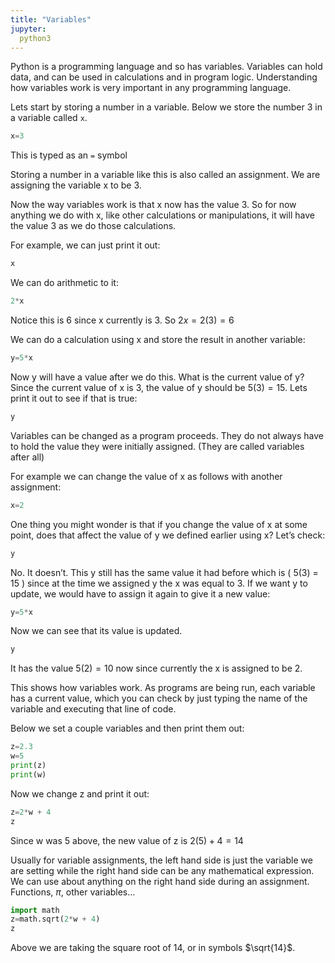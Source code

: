 ```yaml
---
title: "Variables"
jupyter:
  python3
---
```


Python is a programming language and so has variables. Variables can hold data, and can be used in calculations and in program logic. Understanding how variables work is very important in any programming language.

Lets start by storing a number in a variable. Below we store the number 3 in a variable called `x`.

```python
x=3
```
This is typed as an `=` symbol

Storing a number in a variable like this is also called an assignment. We are assigning the variable x to be 3.

Now the way variables work is that x now has the value 3. So for now anything we do with x, like other calculations or manipulations, it will have the value 3 as we do those calculations.

For example, we can just print it out:

```python
x
```

We can do arithmetic to it:
```python
2*x
```

Notice this is 6 since x currently is 3. So $2x=2(3)=6$

We can do a calculation using x and store the result in another variable:
```python
y=5*x
```

Now y will have a value after we do this. What is the current value of y? Since the current value of x is 3, the value of y should be $5(3)=15$. Lets print it out to see if that is true:
```python
y
```

Variables can be changed as a program proceeds. They do not always have to hold the value they were initially assigned. (They are called variables after all)

For example we can change the value of x as follows with another assignment:
```python
x=2
```

One thing you might wonder is that if you change the value of x at some point, does that affect the value of y we defined earlier using x? Let's check:
```python
y
```

No. It doesn't. This y still has the same value it had before which is \( 5(3) = 15 \) since at the time we assigned y the x was equal to 3.
If we want y to update, we would have to assign it again to give it a new value:

```python
y=5*x
```

Now we can see that its value is updated.

```python
y
```

It has the value $5(2) = 10$ now since currently the x is assigned to be 2.

This shows how variables work. As programs are being run, each variable has a current value, which you can check by just typing the name of the variable and executing that line of code.

Below we set a couple variables and then print them out:

```python
z=2.3
w=5
print(z)
print(w)
```

Now we change z and print it out:
```python
z=2*w + 4
z
```
Since w was 5 above, the new value of z is $2(5) + 4 = 14$

Usually for variable assignments, the left hand side is just the variable we are setting while the right hand side can be any mathematical expression. We can use about anything on the right hand side during an assignment. Functions, $\pi$, other variables...
```python
import math
z=math.sqrt(2*w + 4)
z
```

Above we are taking the square root of 14, or in symbols $\sqrt{14}$.

